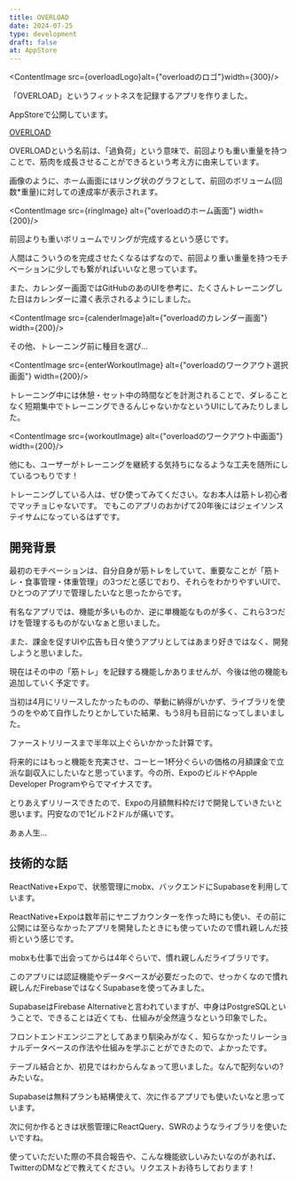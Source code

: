 ```yaml
---
title: OVERLOAD
date: 2024-07-25
type: development
draft: false
at: AppStore
---
```


<ContentImage src={overloadLogo}alt={"overloadのロゴ"}width={300}/>

「OVERLOAD」というフィットネスを記録するアプリを作りました。

AppStoreで公開しています。

[OVERLOAD](https://apps.apple.com/us/app/overload/id6479742820)

OVERLOADという名前は、「過負荷」という意味で、前回よりも重い重量を持つことで、筋肉を成長させることができるという考え方に由来しています。

画像のように、ホーム画面にはリング状のグラフとして、前回のボリューム(回数\*重量)に対しての達成率が表示されます。

<ContentImage src={ringImage} alt={"overloadのホーム画面"} width={200}/>

前回よりも重いボリュームでリングが完成するという感じです。

人間はこういうのを完成させたくなるはずなので、前回より重い重量を持つモチベーションに少しでも繋がればいいなと思っています。

また、カレンダー画面ではGitHubのあのUIを参考に、たくさんトレーニングした日はカレンダーに濃く表示されるようにしました。

<ContentImage src={calenderImage}alt={"overloadのカレンダー画面"} width={200}/>

その他、トレーニング前に種目を選び...

<ContentImage src={enterWorkoutImage} alt={"overloadのワークアウト選択画面"} width={200}/>

トレーニング中には休憩・セット中の時間などを計測されることで、ダレることなく短期集中でトレーニングできるんじゃないかなというUIにしてみたりしました。

<ContentImage src={workoutImage} alt={"overloadのワークアウト中画面"} width={200}/>

他にも、ユーザーがトレーニングを継続する気持ちになるような工夫を随所にしているつもりです！

トレーニングしている人は、ぜひ使ってみてください。なお本人は筋トレ初心者でマッチョじゃないです。
でもこのアプリのおかげて20年後にはジェイソンステイサムになっているはずです。

## 開発背景

最初のモチベーションは、自分自身が筋トレをしていて、重要なことが「筋トレ・食事管理・体重管理」の3つだと感じでおり、それらをわかりやすいUIで、ひとつのアプリで管理したいなと思ったからです。

有名なアプリでは、機能が多いものか、逆に単機能なものが多く、これら3つだけを管理するものがないなぁと思いました。

また、課金を促すUIや広告も日々使うアプリとしてはあまり好きではなく、開発しようと思いました。

現在はその中の「筋トレ」を記録する機能しかありませんが、今後は他の機能も追加していく予定です。

当初は4月にリリースしたかったものの、挙動に納得がいかず、ライブラリを使うのをやめて自作したりとかしていた結果、もう8月も目前になってしまいました。

ファーストリリースまで半年以上ぐらいかかった計算です。

将来的にはもっと機能を充実させ、コーヒー1杯分ぐらいの価格の月額課金で立派な副収入にしたいなと思っています。今の所、ExpoのビルドやApple Developer Programやらでマイナスです。

とりあえずリリースできたので、Expoの月額無料枠だけで開発していきたいと思います。円安なので1ビルド2ドルが痛いです。

あぁ人生...

## 技術的な話

ReactNative+Expoで、状態管理にmobx、バックエンドにSupabaseを利用しています。

ReactNative+Expoは数年前にヤニブカウンターを作った時にも使い、その前に公開には至らなかったアプリを開発したときにも使っていたので慣れ親しんだ技術という感じです。

mobxも仕事で出会ってからは4年ぐらいで、慣れ親しんだライブラリです。

このアプリには認証機能やデータベースが必要だったので、せっかくなので慣れ親しんだFirebaseではなくSupabaseを使ってみました。

SupabaseはFirebase Alternativeと言われていますが、中身はPostgreSQLということで、できることは近くても、仕組みが全然違うなという印象でした。

フロントエンドエンジニアとしてあまり馴染みがなく、知らなかったリレーショナルデータベースの作法や仕組みを学ぶことができたので、よかったです。

テーブル結合とか、初見ではわからんなぁって思いました。なんで配列ないの?みたいな。

Supabaseは無料プランも結構使えて、次に作るアプリでも使いたいなと思っています。

次に何か作るときは状態管理にReactQuery、SWRのようなライブラリを使いたいですね。

使っていただいた際の不具合報告や、こんな機能欲しいみたいなのがあれば、TwitterのDMなどで教えてください。リクエストお待ちしております！
